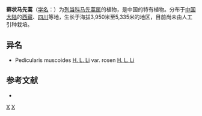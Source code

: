 {{Speciesbox 
| genus = Pedicularis
| species = muscoides
| authority =  [[李惠林|Li]]
| subdivision_ranks =[[变种|变种]]
| subdivision =
* 藓状马先蒿 ''P. m.'' var. ''muscoides''
* [[藓状马先蒿玫瑰色|藓状马先蒿玫瑰色]] ''P. m.'' var. ''rosea''
}}
'''藓状马先蒿'''（[[学名|学名]]：{{lang|la|''Pedicularis muscoides''}}）为[[列当科|列当科]][[马先蒿属|马先蒿属]]的植物，是中国的特有植物。分布于[[中国大陆|中国大陆]]的[[西藏|西藏]]、[[四川|四川]]等地，生长于海拔3,950米至5,335米的地区，目前尚未由人工引种栽培。

== 异名 ==
* Pedicularis muscoides [[李惠林|H. L. Li]] var. rosen [[李惠林|H. L. Li]]

== 参考文献 ==
<div class="references-small">
* {{cite web| url =http://www.bioinfo.cn/db05/KmzwSpecies.php?action=view&id=21348| title =藓状马先蒿（变种）| work =《中国高等植物数据库全库》| publisher =中国科学院微生物研究所| author =昆明植物研究所| accessdate =2009-02-25| deadurl =yes| archiveurl =https://web.archive.org/web/20160305052241/http://www.bioinfo.cn/db05/KmzwSpecies.php?action=view&id=21348| archivedate =2016-03-05}}
</div>
{{Taxonbar|from=Q15231131}}

[[Category:马先蒿属|X]]
[[Category:中國特有植物|X]]